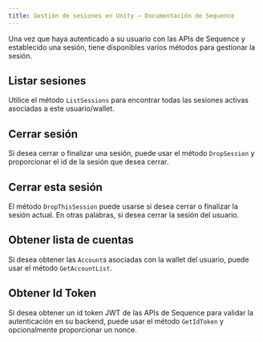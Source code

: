 ```yaml
---
title: Gestión de sesiones en Unity — Documentación de Sequence
---
```


Una vez que haya autenticado a su usuario con las APIs de Sequence y establecido una sesión, tiene disponibles varios métodos para gestionar la sesión.

## Listar sesiones
Utilice el método `ListSessions` para encontrar todas las sesiones activas asociadas a este usuario/wallet.

## Cerrar sesión
Si desea cerrar o finalizar una sesión, puede usar el método `DropSession` y proporcionar el id de la sesión que desea cerrar.

## Cerrar esta sesión
El método `DropThisSession` puede usarse si desea cerrar o finalizar la sesión actual. En otras palabras, si desea cerrar la sesión del usuario.

## Obtener lista de cuentas
Si desea obtener las `Account`s asociadas con la wallet del usuario, puede usar el método `GetAccountList`.

## Obtener Id Token
Si desea obtener un id token JWT de las APIs de Sequence para validar la autenticación en su backend, puede usar el método `GetIdToken` y opcionalmente proporcionar un nonce.